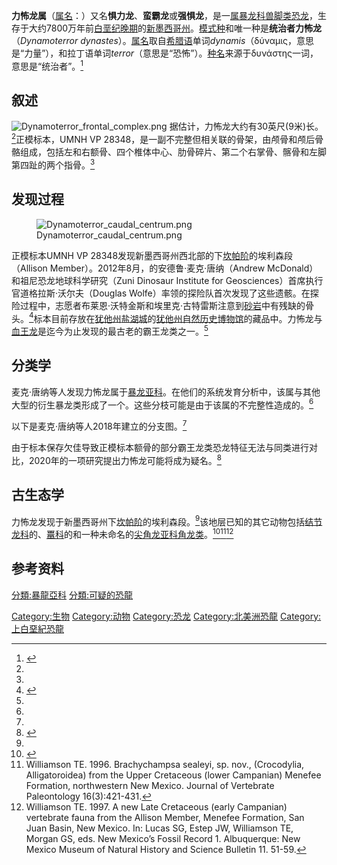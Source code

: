 {{標題}}
{{automatic taxobox
|taxon=Dynamoterror
|fossil_range=[[白垩纪|白垩纪]]晚期，{{fossil_range|78}}
|image=Dynamoterror_frontals_in_rostral_view.png
|image_caption=前视图中的[[额骨|额骨]]
|authority=McDonald ''et al.'', [[2018年|2018]]
|type_species='''统治者力怖龙<br>''Dynamoterror dynastes'''''
|type_species_authority=McDonald ''et al.'', 2018}}
'''力怖龙属'''（[[属名|属名]]：{{lang|la|''Dynamoterror''}}）又名'''惧力龙'''、'''蛮霸龙'''或'''强惧龙'''，是一[[属|属]][[暴龙科|暴龙科]][[兽脚类|兽脚类]][[恐龙|恐龙]]，生存于大约7800万年前[[白垩纪|白垩纪]][[纪_(地质学)|晚期]]的[[新墨西哥州|新墨西哥州]]。[[模式种|模式种]]和唯一种是'''统治者力怖龙'''（''Dynamoterror dynastes''）。[[属|属名]]取自[[希腊语|希腊语]]单词''dynamis''（δύναμις，意思是“力量”），和拉丁语单词''terror''（意思是“恐怖”）。[[种名|种名]]来源于δυνάστης一词，意思是“统治者”。<ref name="McDonald2018">{{cite journal |last1=McDonald |first1=A.T. |last2=Wolfe |first2=D.G. |last3=Dooley Jr |first3=A.C. |title=A new tyrannosaurid (Dinosauria: Theropoda) from the Upper Cretaceous Menefee Formation of New Mexico |journal=PeerJ |volume=6 |date=2018 |page=6:e5749 |doi=10.7717/peerj.5749|pmc=6183510 |pmid=30324024 }}</ref>

==叙述==
[[File:Dynamoterror_frontal_complex.png|thumb]]
据估计，力怖龙大约有30英尺(9米)长。<ref name="Smithsonian"/>正模标本，UMNH VP 28348，是一副不完整但相关联的骨架，由颅骨和颅后骨骼组成，包括左和右额骨、四个椎体中心、肋骨碎片、第二个右掌骨、髂骨和左脚第四趾的两个指骨。<ref name="McDonald2018"/>

==发现过程==
[[File:Dynamoterror_caudal_centrum.png|thumb]]

正模标本UMNH VP 28348发现新墨西哥州西北部{{link-en|圣胡安盆地|San Juan Basin}}的{{link-en|梅尼菲组|Menefee Formation}}下[[坎帕阶|坎帕阶]]的埃利森段（Allison Member）。2012年8月，{{link-en|西方科学中心|Western Science Center}}的安德鲁·麦克·唐纳（Andrew McDonald）和祖尼恐龙地球科学研究（Zuni Dinosaur Institute for Geosciences）首席执行官道格拉斯·沃尔夫（Douglas Wolfe）率领的探险队首次发现了这些遗骸。在探险过程中，志愿者布莱恩·沃特金斯和埃里克·古特雷斯注意到[[砂岩|砂岩]]中有残缺的骨头。<ref name="Smithsonian">{{cite news |last1=Switek |first1=Brian |title=Newly Discovered Tyrant Dinosaur Stalked Ancient New Mexico |url=https://www.smithsonianmag.com/science-nature/newly-discovered-tyrant-dinosaur-stalked-ancient-new-mexico-180970491/ |accessdate=10 October 2018 |work=Smithsonian |date=9 October 2018 |archive-date=2020-07-30 |archive-url=https://web.archive.org/web/20200730053306/https://www.smithsonianmag.com/science-nature/newly-discovered-tyrant-dinosaur-stalked-ancient-new-mexico-180970491/ |dead-url=no }}</ref>标本目前存放在[[犹他州|犹他州]][[盐湖城|盐湖城]]的[[犹他州自然历史博物馆|犹他州自然历史博物馆]]的藏品中。力怖龙与[[血王龙|血王龙]]是迄今为止发现的最古老的霸王龙类之一。<ref name="McDonald2018"/>

==分类学==
麦克·唐纳等人发现力怖龙属于[[暴龙亚科|暴龙亚科]]。在他们的系统发育分析中，该属与其他大型的衍生暴龙类形成了一个{{link-en|分支|polytomy}}。这些分枝可能是由于该属的不完整性造成的。<ref name="McDonald2018" />

以下是麦克·唐纳等人2018年建立的分支图。<ref name="McDonald2018" />
 
{{clade| style=font-size:85%; line-height:85%
|label1=[[暴龙科|暴龙科]] Tyrannosauridae
|1={{clade
   |label1={{link-en|艾伯塔龙亚科|Albertosaurinae}}<br>Albertosaurinae
   |1={{clade
      |2=[[戈尔冈龙|平衡戈尔冈龙]] ''Gorgosaurus libratus''
      |1=[[艾伯塔龙|肉食艾伯塔龙]] ''Albertosaurus sarcophagus'' }}
   |label2=[[暴龙亚科|暴龙亚科]] Tyrannosaurinae
   |2={{clade
      |label1={{link-en|分支龙族|Alioramini}}<br>Alioramini
      |1={{clade
         |1=[[虔州龙|中国虔州龙]] ''Qianzhousaurus sinensis''
         |2={{clade
            |1=[[分支龙|遥远分支龙]] ''Alioramus remotus''
            |2=[[分支龙|阿尔泰分支龙]] ''Alioramus altai'' }} }}
      |2={{clade
         |1=[[血王龙|西南血王龙]] ''Lythronax argestes''
         |2='''统治者力怖龙 ''Dynamoterror dynastes'''''
         |3=[[白熊龙|霍氏白熊龙]] ''Nanuqsaurus hoglundi''
         |4=[[怪猎龙|柯瑞氏怪猎龙]] ''Teratophoneus curriei''
         |5=[[惧龙|强健惧龙]] ''Daspletosaurus torosus''
         |6=[[惧龙|霍氏惧龙]] ''Daspletosaurus horneri''
         |7=[[诸城暴龙|巨型诸城暴龙]] ''Zhuchengtyrannus magnus''
         |8={{clade
            |2=[[霸王龙|君王暴龙]] ''Tyrannosaurus rex''
            |1=[[特暴龙|勇士特暴龙]] ''Tarbosaurus bataar''
 }} }} }} }} }}

由于标本保存欠佳导致正模标本额骨的部分霸王龙类恐龙特征无法与同类进行对比，2020年的一项研究提出力怖龙可能将成为疑名。<ref name="Yun2020">{{cite journal|last=Chan-gyu|first=Yun.|year=2020|title=A reassessment of the taxonomic validity of ''Dynamoterror dynastes'' (Theropoda: Tyrannosauridae)|journal=Zoodiversity |volume=54|pages=259–264|doi=10.15407/zoo2020.03.259}}</ref>

==古生态学==
力怖龙发现于新墨西哥州{{link-en|梅尼菲组|Menefee Formation}}下[[坎帕阶|坎帕阶]]的埃利森段。<ref name="McDonald2018" />该地层已知的其它动物包括[[结节龙科|结节龙科]]的{{link-en|西风无懈堡龙|Invictarx zephyri}}、[[鼍科|鼍科]]的{{link-en|希利氏短吻鳄|Brachychampsa sealeyi}}和一种未命名的[[尖角龙亚科|尖角龙亚科]][[角龙类|角龙类]]。<ref name="McDonald2018Nodosaur">{{cite journal |last1=McDonald |first1=A.T. |last2=Wolfe |first2=D.G. |title=A new nodosaurid ankylosaur (Dinosauria: Thyreophora) from the Upper Cretaceous Menefee Formation of New Mexico |journal=PeerJ |volume=6 |date=2018 |page=6:e5435 |doi=10.7717/peerj.5435}}</ref><ref>Williamson TE. 1996. Brachychampsa sealeyi, sp. nov., (Crocodylia, Alligatoroidea) from the Upper Cretaceous (lower Campanian) Menefee Formation, northwestern New Mexico. Journal of Vertebrate Paleontology 16(3):421-431.</ref><ref>Williamson TE. 1997. A new Late Cretaceous (early Campanian) vertebrate fauna from the Allison Member, Menefee Formation, San Juan Basin, New Mexico. In: Lucas SG, Estep JW, Williamson TE, Morgan GS, eds. New Mexico’s Fossil Record 1. Albuquerque: New Mexico Museum of Natural History and Science Bulletin 11. 51-59.</ref>

==参考资料==
{{reflist}}
{{獸腳亞目|C.}}
{{Taxonbar}}
[[Category:生物|Category:生物]]
[[Category:动物|Category:动物]]
[[Category:恐龙|Category:恐龙]]
[[Category:北美洲恐龍|Category:北美洲恐龍]]
[[Category:上白堊紀恐龍|Category:上白堊紀恐龍]]
[[分類:暴龍亞科|分類:暴龍亞科]]
[[分類:可疑的恐龍|分類:可疑的恐龍]]